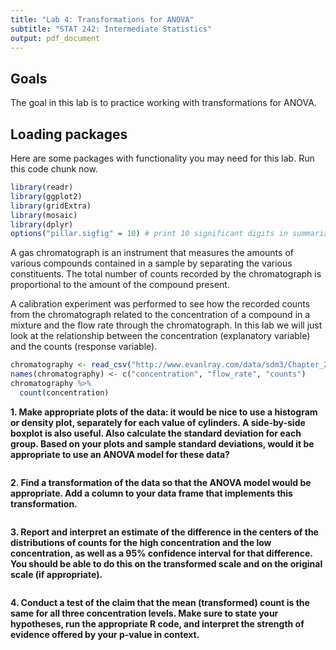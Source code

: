---
title: "Lab 4: Transformations for ANOVA"
subtitle: "STAT 242: Intermediate Statistics"
output: pdf_document
---

## Goals

The goal in this lab is to practice working with transformations for ANOVA.

## Loading packages

Here are some packages with functionality you may need for this lab.  Run this code chunk now.

```{r}
library(readr)
library(ggplot2)
library(gridExtra)
library(mosaic)
library(dplyr)
options("pillar.sigfig" = 10) # print 10 significant digits in summarize output
```

A gas chromatograph is an instrument that measures the amounts of various compounds contained in a sample by separating the various constituents.  The total number of counts recorded by the chromatograph is proportional to the amount of the compound present.

A calibration experiment was performed to see how the recorded counts from the chromatograph related to the concentration of a compound in a mixture and the flow rate through the chromatograph.  In this lab we will just look at the relationship between the concentration (explanatory variable) and the counts (response variable).

```{r}
chromatography <- read_csv("http://www.evanlray.com/data/sdm3/Chapter_29/Ch29_Chromatography.csv")
names(chromatography) <- c("concentration", "flow_rate", "counts")
chromatography %>%
  count(concentration)
```

**1. Make appropriate plots of the data: it would be nice to use a histogram or density plot, separately for each value of cylinders. A side-by-side boxplot is also useful. Also calculate the standard deviation for each group. Based on your plots and sample standard deviations, would it be appropriate to use an ANOVA model for these data?**

```{r}

```

**2. Find a transformation of the data so that the ANOVA model would be appropriate. Add a column to your data frame that implements this transformation.**

```{r}

```

**3. Report and interpret an estimate of the difference in the centers of the distributions of counts for the high concentration and the low concentration, as well as a 95% confidence interval for that difference.  You should be able to do this on the transformed scale and on the original scale (if appropriate).**

```{r}

```

**4. Conduct a test of the claim that the mean (transformed) count is the same for all three concentration levels. Make sure to state your hypotheses, run the appropriate R code, and interpret the strength of evidence offered by your p-value in context.**

```{r}

```
